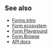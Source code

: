 

<Meta title="Forms/Documentation" />

## See also

  * [Forms intro](https://solid.github.io/solid-ui/Documentation/forms-intro.html)
  * [Form ecosystem](https://solid.github.io/solid-ui//Documentation/form-ecosystem.html)
  * [Form Playground](https://solid.github.io/form-playground/playground.html)
  * [Form Browse](https://solid.github.io/form-playground/browse.html)
  * [API docs](https://solid.github.io/solid-ui/Documentation/api/)